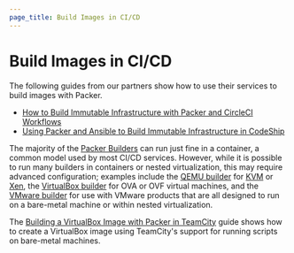 ```yaml
---
page_title: Build Images in CI/CD
---
```


# Build Images in CI/CD

The following guides from our partners show how to use their services to build
images with Packer.

- [How to Build Immutable Infrastructure with Packer and CircleCI Workflows](https://circleci.com/blog/how-to-build-immutable-infrastructure-with-packer-and-circleci-workflows/)
- [Using Packer and Ansible to Build Immutable Infrastructure in CodeShip](https://blog.codeship.com/packer-ansible/)

The majority of the [Packer Builders](/docs/builders) can run just fine in a
container, a common model used by most CI/CD services. However, while it is
possible to run many builders in containers or nested virtualization, this may
require advanced configuration; examples include the [QEMU
builder](/docs/builders/qemu) for
[KVM](https://www.linux-kvm.org/page/Main_Page) or
[Xen](https://www.xenproject.org/), the [VirtualBox
builder](/docs/builders/virtualbox) for OVA or OVF virtual machines, and the
[VMware builder](/docs/builders/vmware) for use with VMware products that are
all designed to run on a bare-metal machine or within nested virtualization.

The [Building a VirtualBox Image with Packer in
TeamCity](/guides/packer-on-cicd/build-virtualbox-image) guide shows
how to create a VirtualBox image using TeamCity's support for running scripts
on bare-metal machines.

